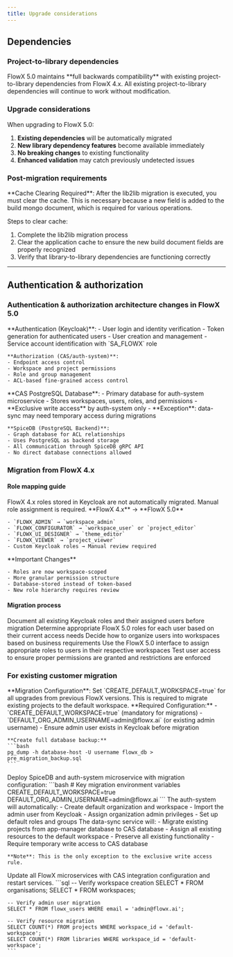 ```yaml
--- 
title: Upgrade considerations
--- 
```


## Dependencies

### Project-to-library dependencies

<Info>
FlowX 5.0 maintains **full backwards compatibility** with existing project-to-library dependencies from FlowX 4.x. All existing project-to-library dependencies will continue to work without modification.
</Info>


### Upgrade considerations

When upgrading to FlowX 5.0:

1. **Existing dependencies** will be automatically migrated
2. **New library dependency features** become available immediately
3. **No breaking changes** to existing functionality
4. **Enhanced validation** may catch previously undetected issues

### Post-migration requirements

<Warning> 
**Cache Clearing Required**: After the lib2lib migration is executed, you must clear the cache. This is necessary because a new field is added to the build mongo document, which is required for various operations. 
</Warning>

Steps to clear cache:

1. Complete the lib2lib migration process
2. Clear the application cache to ensure the new build document fields are properly recognized
3. Verify that library-to-library dependencies are functioning correctly

---

## Authentication & authorization

###  Authentication & authorization architecture changes in FlowX 5.0

<Tabs>
  <Tab title="Authentication vs Authorization">
    **Authentication (Keycloak)**:
    - User login and identity verification
    - Token generation for authenticated users
    - User creation and management
    - Service account identification with `SA_FLOWX` role
    
    **Authorization (CAS/auth-system)**:
    - Endpoint access control
    - Workspace and project permissions
    - Role and group management
    - ACL-based fine-grained access control
  </Tab>
  
  <Tab title="Database Architecture">
    **CAS PostgreSQL Database**:
    - Primary database for auth-system microservice
    - Stores workspaces, users, roles, and permissions
    - **Exclusive write access** by auth-system only
    - **Exception**: data-sync may need temporary access during migrations
    
    **SpiceDB (PostgreSQL Backend)**:
    - Graph database for ACL relationships
    - Uses PostgreSQL as backend storage
    - All communication through SpiceDB gRPC API
    - No direct database connections allowed
  </Tab>
</Tabs>

### Migration from FlowX 4.x

#### Role mapping guide

<Warning>
FlowX 4.x roles stored in Keycloak are not automatically migrated. Manual role assignment is required.
</Warning>

<CardGroup cols={2}>
  <Card title="Legacy Role Mapping" icon="arrow-right">
    **FlowX 4.x** → **FlowX 5.0**
    
    - `FLOWX_ADMIN` → `workspace_admin`
    - `FLOWX_CONFIGURATOR` → `workspace_user` or `project_editor`
    - `FLOWX_UI_DESIGNER` → `theme_editor`
    - `FLOWX_VIEWER` → `project_viewer`
    - Custom Keycloak roles → Manual review required
  </Card>
  
  <Card title="Migration Considerations" icon="lightbulb">
    **Important Changes**
    
    - Roles are now workspace-scoped
    - More granular permission structure
    - Database-stored instead of token-based
    - New role hierarchy requires review
  </Card>
</CardGroup>

#### Migration process

<Steps>
  <Step title="Inventory Current Roles">
    Document all existing Keycloak roles and their assigned users before migration
  </Step>
  
  <Step title="Map to New Structure">
    Determine appropriate FlowX 5.0 roles for each user based on their current access needs
  </Step>
  
  <Step title="Plan Workspace Structure">
    Decide how to organize users into workspaces based on business requirements
  </Step>
  
  <Step title="Assign New Roles">
    Use the FlowX 5.0 interface to assign appropriate roles to users in their respective workspaces
  </Step>
  
  <Step title="Validate Access">
    Test user access to ensure proper permissions are granted and restrictions are enforced
  </Step>
</Steps>

### For existing customer migration

<Warning>
**Migration Configuration**: Set `CREATE_DEFAULT_WORKSPACE=true` for all upgrades from previous FlowX versions. This is required to migrate existing projects to the default workspace.
</Warning>

<Steps>
  <Step title="Pre-Migration Preparation">
    **Required Configuration:**
    - `CREATE_DEFAULT_WORKSPACE=true` (mandatory for migrations)
    - `DEFAULT_ORG_ADMIN_USERNAME=admin@flowx.ai` (or existing admin username)
    - Ensure admin user exists in Keycloak before migration
    
    **Create full database backup:**
    ```bash
    pg_dump -h database-host -U username flowx_db > pre_migration_backup.sql
    ```
  </Step>
  
  <Step title="Deploy auth-system Infrastructure">
    Deploy SpiceDB and auth-system microservice with migration configuration:
    ```bash
    # Key migration environment variables
    CREATE_DEFAULT_WORKSPACE=true
    DEFAULT_ORG_ADMIN_USERNAME=admin@flowx.ai
    ```
  </Step>
  
  <Step title="Automatic Default Workspace Creation">
    The auth-system will automatically:
    - Create default organization and workspace
    - Import the admin user from Keycloak
    - Assign organization admin privileges
    - Set up default roles and groups
  </Step>
  
  <Step title="data-sync Migration Process">
    The data-sync service will:
    - Migrate existing projects from app-manager database to CAS database
    - Assign all existing resources to the default workspace
    - Preserve all existing functionality
    - Require temporary write access to CAS database
    
    **Note**: This is the only exception to the exclusive write access rule.
  </Step>
  
  <Step title="Update Service Configurations">
    Update all FlowX microservices with CAS integration configuration and restart services.
  </Step>
  
  <Step title="Validate Migration">
    ```sql
    -- Verify workspace creation
    SELECT * FROM organisations;
    SELECT * FROM workspaces;
    
    -- Verify admin user migration
    SELECT * FROM flowx_users WHERE email = 'admin@flowx.ai';
    
    -- Verify resource migration
    SELECT COUNT(*) FROM projects WHERE workspace_id = 'default-workspace';
    SELECT COUNT(*) FROM libraries WHERE workspace_id = 'default-workspace';
    ```
  </Step>
</Steps>